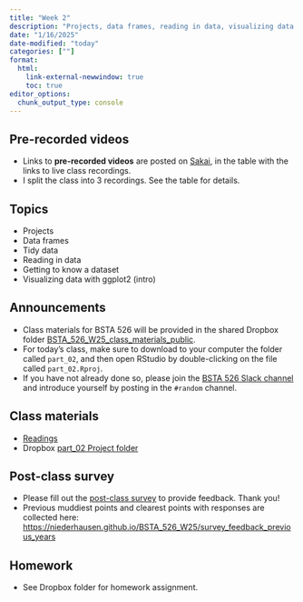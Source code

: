 ```yaml
---
title: "Week 2"
description: "Projects, data frames, reading in data, visualizing data with ggplot2"
date: "1/16/2025"
date-modified: "today"
categories: [""]
format: 
  html:
    link-external-newwindow: true
    toc: true
editor_options: 
  chunk_output_type: console
---
```


## Pre-recorded videos

* Links to __pre-recorded videos__ are posted on [Sakai](https://sakai.ohsu.edu/portal/site/BSTA-526-1-21901-W25), in the table with the links to live class recordings. 
* I split the class into 3 recordings. See the table for details. 

## Topics

* Projects
* Data frames
* Tidy data
* Reading in data
* Getting to know a dataset
* Visualizing data with ggplot2 (intro)


## Announcements

* Class materials for BSTA 526 will be provided in the shared Dropbox folder [BSTA_526_W25_class_materials_public](https://www.dropbox.com/scl/fo/rovllkq3xlopagm0sbxzj/ABM98XUq_9iKejQtv9yZPRo?rlkey=6neu91bghsns7tk2z8k2yvquh&st=mw0r9x5l&dl=0). 
* For today's class, make sure to download to your computer the folder called `part_02`, and then open RStudio by double-clicking on the file called `part_02.Rproj`.
* If you have not already done so, please join the [BSTA 526 Slack channel](https://join.slack.com/t/bsta526w25/shared_invite/zt-2x4jl264g-KV9YvPTAqKWuEBB1gE10BA) and introduce yourself by posting in the `#random` channel.


## Class materials

* [Readings](../readings/02-reading.qmd)
* Dropbox [part_02 Project folder](https://www.dropbox.com/scl/fo/rovllkq3xlopagm0sbxzj/ABM98XUq_9iKejQtv9yZPRo?rlkey=6neu91bghsns7tk2z8k2yvquh&st=mw0r9x5l&dl=0)

## Post-class survey

* Please fill out the [post-class survey](https://ohsu.ca1.qualtrics.com/jfe/form/SV_dhbhugCU2UnjYOi) to provide feedback. Thank you!
* Previous muddiest points and clearest points with responses are collected here: <https://niederhausen.github.io/BSTA_526_W25/survey_feedback_previous_years>

## Homework

* See Dropbox folder for homework assignment.

